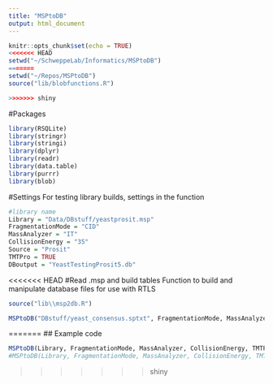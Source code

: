 ---
title: "MSPtoDB"
output: html_document
---

```{r setup, include=FALSE}
knitr::opts_chunk$set(echo = TRUE)
<<<<<<< HEAD
setwd("~/SchweppeLab/Informatics/MSPtoDB")
=======
setwd("~/Repos/MSPtoDB")
source("lib/blobfunctions.R")

>>>>>>> shiny
```

#Packages
```{r}
library(RSQLite)
library(stringr)
library(stringi)
library(dplyr)
library(readr)
library(data.table)
library(purrr)
library(blob)

```

#Settings
For testing library builds, settings in the function
```{r}
#library name
Library = "Data/DBstuff/yeastprosit.msp"
FragmentationMode = "CID"
MassAnalyzer = "IT"
CollisionEnergy = "35"
Source = "Prosit"
TMTPro = TRUE
DBoutput = "YeastTestingProsit5.db"
```



<<<<<<< HEAD
#Read .msp and build tables 
Function to build and manipulate database files for use with RTLS 
```{r}

source("lib\\msp2db.R")

MSPtoDB("DBstuff/yeast_consensus.sptxt", FragmentationMode, MassAnalyzer, CollisionEnergy, TMTPro, "RTLS Databases/YeastTesting54.db", Source)

```
=======
## Example code
```{r}
MSPtoDB(Library, FragmentationMode, MassAnalyzer, CollisionEnergy, TMTPro, DBoutput, Source)
#MSPtoDB(Library, FragmentationMode, MassAnalyzer, CollisionEnergy, TMTPro, DBoutput, Source) {

```


>>>>>>> shiny
